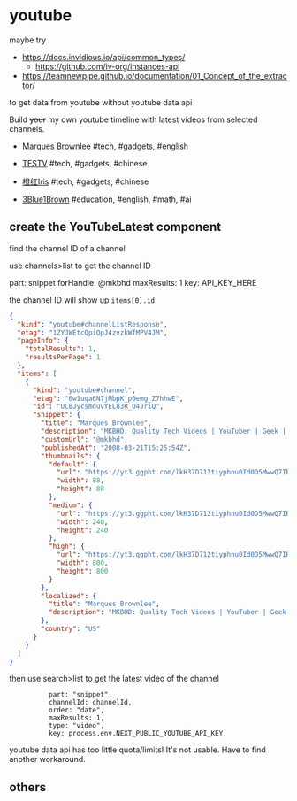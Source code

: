 # youtube

maybe try

- https://docs.invidious.io/api/common_types/
  - https://github.com/iv-org/instances-api
- https://teamnewpipe.github.io/documentation/01_Concept_of_the_extractor/

to get data from youtube without youtube data api


Build ~~your~~ my own youtube timeline with latest videos from selected channels. 

- [Marques Brownlee](https://www.youtube.com/@mkbhd) #tech, #gadgets, #english

<YouTubeLatest channelId="UCBJycsmduvYEL83R_U4JriQ" /> 

- [TESTV](https://www.youtube.com/@testvcn) #tech, #gadgets, #chinese

<YouTubeLatest channelId="UC9v3JGut2Z1PxrXEpGzgEAA" /> 

- [橙红Iris](https://www.youtube.com/@Iris-yc5my) #tech, #gadgets, #chinese

<YouTubeLatest channelId="UC3VH2U9_t15U73tmpHrg_JA" /> 

- [3Blue1Brown](https://www.youtube.com/@3blue1brown) #education, #english, #math, #ai

<YouTubeLatest channelId="UCYO_jab_esuFRV4b17AJtAw" /> 


## create the YouTubeLatest component

find the channel ID of a channel

use channels>list to get the channel ID

part: snippet
forHandle: @mkbhd
maxResults: 1
key: API_KEY_HERE

the channel ID will show up `items[0].id`

```json
{
  "kind": "youtube#channelListResponse",
  "etag": "1ZYJWEtcQpiQpJ4zvzkWfMPV4JM",
  "pageInfo": {
    "totalResults": 1,
    "resultsPerPage": 1
  },
  "items": [
    {
      "kind": "youtube#channel",
      "etag": "6w1uqa6N7jMbpK_p0emg_Z7hhwE",
      "id": "UCBJycsmduvYEL83R_U4JriQ",
      "snippet": {
        "title": "Marques Brownlee",
        "description": "MKBHD: Quality Tech Videos | YouTuber | Geek | Consumer Electronics | Tech Head | Internet Personality!\n\nbusiness@MKBHD.com\n\nNYC",
        "customUrl": "@mkbhd",
        "publishedAt": "2008-03-21T15:25:54Z",
        "thumbnails": {
          "default": {
            "url": "https://yt3.ggpht.com/lkH37D712tiyphnu0Id0D5MwwQ7IRuwgQLVD05iMXlDWO-kDHut3uI4MgIEAQ9StK0qOST7fiA=s88-c-k-c0x00ffffff-no-rj",
            "width": 88,
            "height": 88
          },
          "medium": {
            "url": "https://yt3.ggpht.com/lkH37D712tiyphnu0Id0D5MwwQ7IRuwgQLVD05iMXlDWO-kDHut3uI4MgIEAQ9StK0qOST7fiA=s240-c-k-c0x00ffffff-no-rj",
            "width": 240,
            "height": 240
          },
          "high": {
            "url": "https://yt3.ggpht.com/lkH37D712tiyphnu0Id0D5MwwQ7IRuwgQLVD05iMXlDWO-kDHut3uI4MgIEAQ9StK0qOST7fiA=s800-c-k-c0x00ffffff-no-rj",
            "width": 800,
            "height": 800
          }
        },
        "localized": {
          "title": "Marques Brownlee",
          "description": "MKBHD: Quality Tech Videos | YouTuber | Geek | Consumer Electronics | Tech Head | Internet Personality!\n\nbusiness@MKBHD.com\n\nNYC"
        },
        "country": "US"
      }
    }
  ]
}
```

then use search>list to get the latest video of the channel


              part: "snippet",
              channelId: channelId,
              order: "date",
              maxResults: 1,
              type: "video",
              key: process.env.NEXT_PUBLIC_YOUTUBE_API_KEY,

youtube data api has too little quota/limits! It's not usable. Have to find another workaround.

## others

